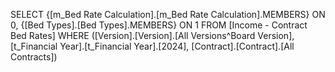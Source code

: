 SELECT {[m_Bed Rate Calculation].[m_Bed Rate Calculation].MEMBERS} ON 0, {[Bed Types].[Bed Types].MEMBERS} ON 1 FROM [Income - Contract Bed Rates] WHERE ([Version].[Version].[All Versions^Board Version], [t_Financial Year].[t_Financial Year].[2024], [Contract].[Contract].[All Contracts])